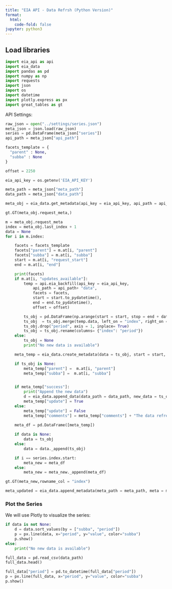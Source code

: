 ```yaml
---
title: "EIA API - Data Refrsh (Python Version)"
format:
  html:
    code-fold: false
jupyter: python3
---
```


## Load libraries

```python
import eia_api as api
import eia_data 
import pandas as pd
import numpy as np
import requests
import json
import os
import datetime
import plotly.express as px
import great_tables as gt
```



API Settings:
```python
raw_json = open("../settings/series.json")
meta_json = json.load(raw_json)
series = pd.DataFrame(meta_json["series"])
api_path = meta_json["api_path"]

facets_template = {
  "parent" : None,
  "subba" : None
}

offset = 2250

eia_api_key = os.getenv('EIA_API_KEY')

meta_path = meta_json["meta_path"]
data_path = meta_json["data_path"]
```


```python
meta_obj = eia_data.get_metadata(api_key = eia_api_key, api_path = api_path, meta_path = meta_path, series = series)

gt.GT(meta_obj.request_meta,)
```

```python
m = meta_obj.request_meta
index = meta_obj.last_index + 1
data = None
for i in m.index:

    facets = facets_template
    facets["parent"] = m.at[i, "parent"]
    facets["subba"] = m.at[i, "subba"]
    start = m.at[i, "request_start"]
    end = m.at[i, "end"]

    print(facets)
    if m.at[i, "updates_available"]:
        temp = api.eia_backfill(api_key = eia_api_key, 
            api_path = api_path+ "data", 
            facets = facets, 
            start = start.to_pydatetime(),
            end = end.to_pydatetime(),
            offset = offset) 

        ts_obj = pd.DataFrame(np.arange(start = start, stop = end + datetime.timedelta(hours = 1), step = datetime.timedelta(hours = 1)).astype(datetime.datetime), columns=["index"])
        ts_obj  = ts_obj.merge(temp.data, left_on = "index", right_on = "period", how="left")
        ts_obj.drop("period", axis = 1, inplace= True)
        ts_obj = ts_obj.rename(columns= {"index": "period"})
    else:
        ts_obj = None
        print("No new data is available")

    meta_temp = eia_data.create_metadata(data = ts_obj, start = start, end = end, type = "refresh")

    if ts_obj is None:
        meta_temp["parent"] =  m.at[i, "parent"]
        meta_temp["subba"] =  m.at[i, "subba"]


    if meta_temp["success"]:
        print("Append the new data")
        d = eia_data.append_data(data_path = data_path, new_data = ts_obj, save = True)
        meta_temp["update"] = True
    else:
        meta_temp["update"] = False
        meta_temp["comments"] = meta_temp["comments"] + "The data refresh failed, please check the log; "

    meta_df = pd.DataFrame([meta_temp])
    
    if data is None:
        data = ts_obj
    else:
        data = data._append(ts_obj)

    if i == series.index.start:
        meta_new = meta_df
    else:
        meta_new = meta_new._append(meta_df)

```

```python
gt.GT(meta_new,rowname_col = "index")
```


```python
meta_updated = eia_data.append_metadata(meta_path = meta_path, meta = meta_new, save = True, init = False)
```

### Plot the Series

We will use Plotly to visualize the series:

```python

if data is not None:
    d = data.sort_values(by = ["subba", "period"])
    p = px.line(data, x="period", y="value", color="subba")
    p.show()
else: 
    print("No new data is available")
```



```python
full_data = pd.read_csv(data_path)
full_data.head()

full_data["period"] = pd.to_datetime(full_data["period"])
p = px.line(full_data, x="period", y="value", color="subba")
p.show()
```